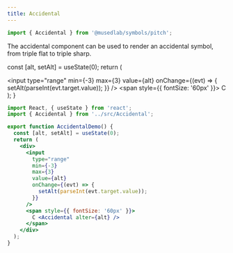```yaml
---
title: Accidental
---
```


```js
import { Accidental } from '@musedlab/symbols/pitch';
```

The accidental component can be used to render an accidental symbol, from triple
flat to triple sharp.


  const [alt, setAlt] = useState(0);
  return (
    <div>
      <input
        type="range"
        min={-3}
        max={3}
        value={alt}
        onChange={(evt) => {
          setAlt(parseInt(evt.target.value));
        }}
      />
      <span style={{ fontSize: '60px' }}>
        C
        <Accidental alter={alt} />
      </span>
    </div>
  );
}

```jsx
import React, { useState } from 'react';
import { Accidental } from '../src/Accidental';

export function AccidentalDemo() {
  const [alt, setAlt] = useState(0);
  return (
    <div>
      <input
        type="range"
        min={-3}
        max={3}
        value={alt}
        onChange={(evt) => {
          setAlt(parseInt(evt.target.value));
        }}
      />
      <span style={{ fontSize: '60px' }}>
        C <Accidental alter={alt} />
      </span>
    </div>
  );
}
```

<AccidentalDemo />
